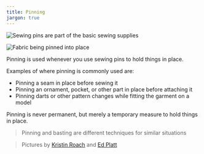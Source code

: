 ```yaml
---
title: Pinning
jargon: true
---
```


![Sewing pins are part of the basic sewing supplies](sewing-pins.jpg)

![Fabric being pinned into place](fabric-pinning.jpg)

Pinning is used whenever you use sewing pins to hold things in place.

Examples of where pinning is commonly used are:

- Pinning a seam in place before sewing it
- Pinning an ornament, pocket, or other part in place before attaching it
- Pinning darts or other pattern changes while fitting the garment on a model

Pinning is never permanent, but merely a temporary measure to hold things in place.

> Pinning and basting are different techniques for similar situations

> Pictures by [Kristin Roach](https://www.flickr.com/photos/marlana/113434148) and [Ed Platt](https://www.flickr.com/photos/philentropist/313403963)
